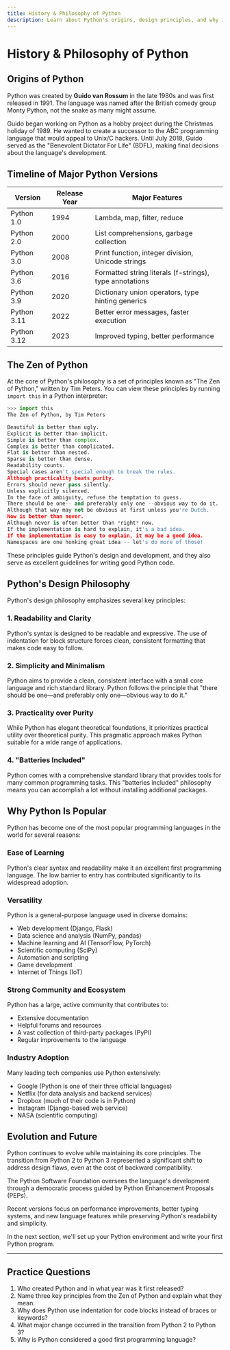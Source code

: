 ```yaml
---
title: History & Philosophy of Python
description: Learn about Python's origins, design principles, and why it's so popular
---
```


# History & Philosophy of Python

## Origins of Python

Python was created by **Guido van Rossum** in the late 1980s and was first released in 1991. The language was named after the British comedy group Monty Python, not the snake as many might assume.

Guido began working on Python as a hobby project during the Christmas holiday of 1989. He wanted to create a successor to the ABC programming language that would appeal to Unix/C hackers. Until July 2018, Guido served as the "Benevolent Dictator For Life" (BDFL), making final decisions about the language's development.

## Timeline of Major Python Versions

| Version | Release Year | Major Features |
|---------|-------------|----------------|
| Python 1.0 | 1994 | Lambda, map, filter, reduce |
| Python 2.0 | 2000 | List comprehensions, garbage collection |
| Python 3.0 | 2008 | Print function, integer division, Unicode strings |
| Python 3.6 | 2016 | Formatted string literals (f-strings), type annotations |
| Python 3.9 | 2020 | Dictionary union operators, type hinting generics |
| Python 3.11 | 2022 | Better error messages, faster execution |
| Python 3.12 | 2023 | Improved typing, better performance |

## The Zen of Python

At the core of Python's philosophy is a set of principles known as "The Zen of Python," written by Tim Peters. You can view these principles by running `import this` in a Python interpreter:

```python
>>> import this
The Zen of Python, by Tim Peters

Beautiful is better than ugly.
Explicit is better than implicit.
Simple is better than complex.
Complex is better than complicated.
Flat is better than nested.
Sparse is better than dense.
Readability counts.
Special cases aren't special enough to break the rules.
Although practicality beats purity.
Errors should never pass silently.
Unless explicitly silenced.
In the face of ambiguity, refuse the temptation to guess.
There should be one-- and preferably only one --obvious way to do it.
Although that way may not be obvious at first unless you're Dutch.
Now is better than never.
Although never is often better than *right* now.
If the implementation is hard to explain, it's a bad idea.
If the implementation is easy to explain, it may be a good idea.
Namespaces are one honking great idea -- let's do more of those!
```

These principles guide Python's design and development, and they also serve as excellent guidelines for writing good Python code.

## Python's Design Philosophy

Python's design philosophy emphasizes several key principles:

### 1. Readability and Clarity

Python's syntax is designed to be readable and expressive. The use of indentation for block structure forces clean, consistent formatting that makes code easy to follow.

### 2. Simplicity and Minimalism

Python aims to provide a clean, consistent interface with a small core language and rich standard library. Python follows the principle that "there should be one—and preferably only one—obvious way to do it."

### 3. Practicality over Purity

While Python has elegant theoretical foundations, it prioritizes practical utility over theoretical purity. This pragmatic approach makes Python suitable for a wide range of applications.

### 4. "Batteries Included"

Python comes with a comprehensive standard library that provides tools for many common programming tasks. This "batteries included" philosophy means you can accomplish a lot without installing additional packages.

## Why Python Is Popular

Python has become one of the most popular programming languages in the world for several reasons:

### Ease of Learning

Python's clear syntax and readability make it an excellent first programming language. The low barrier to entry has contributed significantly to its widespread adoption.

### Versatility

Python is a general-purpose language used in diverse domains:
- Web development (Django, Flask)
- Data science and analysis (NumPy, pandas)
- Machine learning and AI (TensorFlow, PyTorch)
- Scientific computing (SciPy)
- Automation and scripting
- Game development
- Internet of Things (IoT)

### Strong Community and Ecosystem

Python has a large, active community that contributes to:
- Extensive documentation
- Helpful forums and resources
- A vast collection of third-party packages (PyPI)
- Regular improvements to the language

### Industry Adoption

Many leading tech companies use Python extensively:
- Google (Python is one of their three official languages)
- Netflix (for data analysis and backend services)
- Dropbox (much of their code is in Python)
- Instagram (Django-based web service)
- NASA (scientific computing)

## Evolution and Future

Python continues to evolve while maintaining its core principles. The transition from Python 2 to Python 3 represented a significant shift to address design flaws, even at the cost of backward compatibility.

The Python Software Foundation oversees the language's development through a democratic process guided by Python Enhancement Proposals (PEPs).

Recent versions focus on performance improvements, better typing systems, and new language features while preserving Python's readability and simplicity.

In the next section, we'll set up your Python environment and write your first Python program.

---

## Practice Questions

1. Who created Python and in what year was it first released?
2. Name three key principles from the Zen of Python and explain what they mean.
3. Why does Python use indentation for code blocks instead of braces or keywords?
4. What major change occurred in the transition from Python 2 to Python 3?
5. Why is Python considered a good first programming language? 